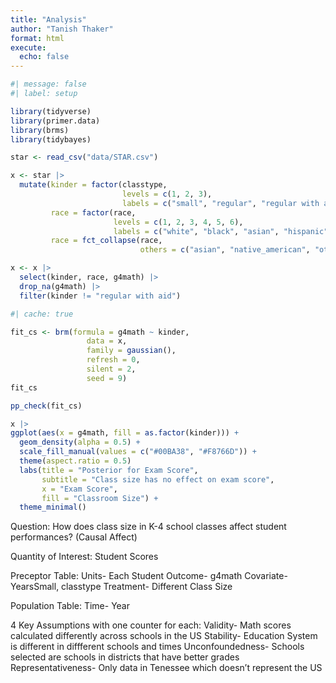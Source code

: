 ```yaml
---
title: "Analysis"
author: "Tanish Thaker"
format: html
execute: 
  echo: false
---
```


```r
#| message: false
#| label: setup

library(tidyverse)
library(primer.data)
library(brms)
library(tidybayes)
```

```r
star <- read_csv("data/STAR.csv")
```

```r
x <- star |>
  mutate(kinder = factor(classtype, 
                         levels = c(1, 2, 3), 
                         labels = c("small", "regular", "regular with aid")),
         race = factor(race, 
                       levels = c(1, 2, 3, 4, 5, 6), 
                       labels = c("white", "black", "asian", "hispanic", "native_american", "others")),
         race = fct_collapse(race,
                             others = c("asian", "native_american", "others")))
```

```r
x <- x |>
  select(kinder, race, g4math) |>
  drop_na(g4math) |>
  filter(kinder != "regular with aid")
```

```r
#| cache: true

fit_cs <- brm(formula = g4math ~ kinder,
                 data = x,
                 family = gaussian(),
                 refresh = 0,
                 silent = 2,
                 seed = 9)
fit_cs
```

```r
pp_check(fit_cs)
```

```r
x |>
ggplot(aes(x = g4math, fill = as.factor(kinder))) +
  geom_density(alpha = 0.5) +
  scale_fill_manual(values = c("#00BA38", "#F8766D")) +
  theme(aspect.ratio = 0.5)
  labs(title = "Posterior for Exam Score",
       subtitle = "Class size has no effect on exam score",
       x = "Exam Score",
       fill = "Classroom Size") +
  theme_minimal()
```


Question: How does class size in K-4 school classes affect student performances? (Causal Affect)

Quantity of Interest: Student Scores

Preceptor Table: 
Units- Each Student
Outcome- g4math
Covariate- YearsSmall, classtype
Treatment- Different Class Size

Population Table: 
Time- Year

4 Key Assumptions with one counter for each:
Validity- Math scores calculated differently across schools in the US
Stability- Education System is different in diffferent schools and times
Unconfoundedness- Schools selected are schools in districts that have better grades
Representativeness- Only data in Tenessee which doesn't represent the US

